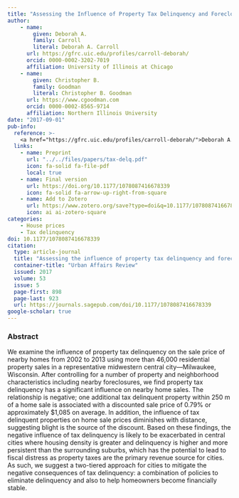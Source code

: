```yaml
---
title: "Assessing the Influence of Property Tax Delinquency and Foreclosures on Residential Property Sales"
author: 
    - name: 
        given: Deborah A.
        family: Carroll
        literal: Deborah A. Carroll
      url: https://gfrc.uic.edu/profiles/carroll-deborah/
      orcid: 0000-0002-3202-7019
      affiliation: University of Illinois at Chicago
    - name: 
        given: Christopher B.
        family: Goodman
        literal: Christopher B. Goodman
      url: https://www.cgoodman.com
      orcid: 0000-0002-8565-9714
      affiliation: Northern Illinois University
date: "2017-09-01"
pub-info:
  reference: >-
    <a href="https://gfrc.uic.edu/profiles/carroll-deborah/">Deborah A. Carroll</a> and <strong>Christopher B. Goodman</strong> (2017) "Assessing the Influence of Property Tax Delinquency and Foreclosures on Residential Property Sales." <em>Urban Affairs Review</em> 53 (5): 898-923, doi: <a href="https://doi.org/10.1177/1078087416678339" target="_blank" rel="noopener noreferrer"><code>10.1177/1078087416678339</code></a>
  links:
    - name: Preprint
      url: "../../files/papers/tax-delq.pdf"
      icon: fa-solid fa-file-pdf
      local: true
    - name: Final version
      url: https://doi.org/10.1177/1078087416678339
      icon: fa-solid fa-arrow-up-right-from-square
    - name: Add to Zotero
      url: https://www.zotero.org/save?type=doi&q=10.1177/1078087416678339
      icon: ai ai-zotero-square
categories:
    - House prices
    - Tax delinquency
doi: 10.1177/1078087416678339
citation:
  type: article-journal
  title: "Assessing the influence of property tax delinquency and foreclosures on residential property sales"
  container-title: "Urban Affairs Review"
  issued: 2017
  volume: 53
  issue: 5
  page-first: 898
  page-last: 923
  url: https://journals.sagepub.com/doi/10.1177/1078087416678339
google-scholar: true
---
```


### Abstract
We examine the influence of property tax delinquency on the sale price of nearby homes from 2002 to 2013 using more than 46,000 residential property sales in a representative midwestern central city—Milwaukee, Wisconsin. After controlling for a number of property and neighborhood characteristics including nearby foreclosures, we find property tax delinquency has a significant influence on nearby home sales. The relationship is negative; one additional tax delinquent property within 250 m of a home sale is associated with a discounted sale price of 0.79% or approximately $1,085 on average. In addition, the influence of tax delinquent properties on home sale prices diminishes with distance, suggesting blight is the source of the discount. Based on these findings, the negative influence of tax delinquency is likely to be exacerbated in central cities where housing density is greater and delinquency is higher and more persistent than the surrounding suburbs, which has the potential to lead to fiscal distress as property taxes are the primary revenue source for cities. As such, we suggest a two-tiered approach for cities to mitigate the negative consequences of tax delinquency: a combination of policies to eliminate delinquency and also to help homeowners become financially stable.